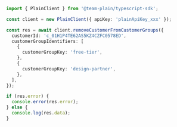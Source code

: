 ```ts
import { PlainClient } from '@team-plain/typescript-sdk';

const client = new PlainClient({ apiKey: 'plainApiKey_xxx' });

const res = await client.removeCustomerFromCustomerGroups({
  customerId: 'c_01H1P4TE62AS5KZ4CZFC0578ED',
  customerGroupIdentifiers: [
    {
      customerGroupKey: 'free-tier',
    },
    {
      customerGroupKey: 'design-partner',
    },
  ],
});

if (res.error) {
  console.error(res.error);
} else {
  console.log(res.data);
}
```
